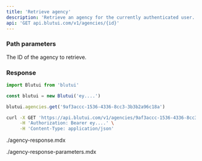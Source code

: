 ```yaml
---
title: 'Retrieve agency'
description: 'Retrieve an agency for the currently authenticated user.'
api: 'GET api.blutui.com/v1/agencies/{id}'
---
```


### Path parameters

<Parameter name="id" type="string" required="true">
The ID of the agency to retrieve.
</Parameter>

### Response

```ts tab="Node.js"
import Blutui from 'blutui'

const blutui = new Blutui('ey....')

blutui.agencies.get('9af3accc-1536-4336-8cc3-3b3b2a96c18a')
```

```bash tab="cURL"
curl -X GET 'https://api.blutui.com/v1/agencies/9af3accc-1536-4336-8cc3-3b3b2a96c18a' \
     -H 'Authorization: Bearer ey....' \
     -H 'Content-Type: application/json'
```

<include>./agency-response.mdx</include>

<include>./agency-response-parameters.mdx</include>
